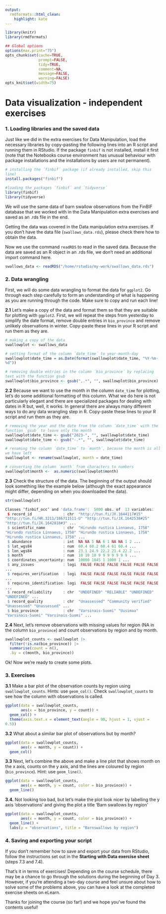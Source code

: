 ```yaml
---
output:
  rmdformats::html_clean:
    highlight: kate
---
```


```{=html}
<style>
  code {
    white-space : pre-wrap !important;
    word-break: break-word;
  }
</style>
```
```r
library(knitr)
library(rmdformats)

## Global options
options(max.print="75")
opts_chunk$set(cache=TRUE,
               prompt=FALSE,
               tidy=TRUE,
               comment=NA,
               message=FALSE,
               warning=FALSE)
opts_knit$set(width=75)
```

# Data visualization - independent exercises

### **1. Loading libraries and the saved data**

Just like we did in the extra exercises for Data Manipulation, load the necessary libraries by copy-pasting the following lines into an R script and running them in RStudio. If the package `finbif` is not installed, install it first (note that the Notebooks course environment has unusual behaviour with package installations and the installations by users are not permanent).

``` r
# installing the ´finbif´ package (if already installed, skip this line)
install.packages("finbif")

#loading the packages ´finbif´ and ´tidyverse´
library(finbif)
library(tidyverse)
```

We will use the same data of barn swallow observations from the FinBIF database that we worked with in the Data Manipulation extra exercises and saved as an .rds file in the end.

Getting the data was covered in the Data manipulation extra exercises. If you don't have the data file (`swallows_data.rds`), please check there how to obtain the data.

Now we use the command `readRDS` to read in the saved data. Because the data are saved as an R object in an .rds file, we don't need an additional import command here. 

``` r
swallows_data <- readRDS("/home/rstudio/my-work/swallows_data.rds")
```

### **2. Data wrangling**

First, we will do some data wrangling to format the data for `ggplot2`. Go through each step carefully to form an understanding of what is happening as you are running through the code. Make sure to copy and run each line!

**2.1** Let's make a copy of the data and format them so that they are suitable for plotting with `ggplot2`. First, we will repeat the steps from yesterday to simplify the date format, remove double entries in `bio_province` and remove unlikely observations in winter. Copy-paste these lines in your R script and run them as they are.

``` r
# making a copy of the data
swallowplot <- swallows_data

# setting format of the column ´date_time´ to year-month-day
swallowplot$date_time = as.Date(format(swallowplot$date_time, "%Y-%m-%d"))

# removing double entries in the column ´bio_province´ by replacing text with the function gsub
swallowplot$bio_province <- gsub(",.*", "", swallowplot$bio_province)
```

**2.2** Because we want to use the month in the column `date_time` for plotting, let's do some additional formatting of this column. What we do here is not particularly elegant and there are specialized packages for dealing with dates in R but, well, it works. In general there are always many different ways to do any data wrangling step in R. Copy-paste these lines to your R script and run them as they are.

``` r
# removing the year and the date from the column ´date_time´ with the function ´gsub´ to leave only the month 
swallowplot$date_time <- gsub("2023-", "", swallowplot$date_time)
swallowplot$date_time <- gsub("-.*", "", swallowplot$date_time)

# renaming the column ´date_time´ to ´month´, because the month is all we have left
swallowplot <- rename(swallowplot, month = date_time)

# converting the column ´month´ from characters to numbers
swallowplot$month <-  as.numeric(swallowplot$month)
```

**2.3** Check the structure of the data. The beginning of the output should look something like the example below (although the exact appearance might differ, depending on when you downloaded the data).

``` r
str(swallowplot)
```

``` r
Classes ‘finbif_occ’ and 'data.frame':	5000 obs. of  13 variables:
 $ record_id              : chr  "http://tun.fi/JX.1644117#15" "http://tun.fi/HR.3211/186711511-U" "http://tun.fi/JX.1642538#25" "http://tun.fi/JX.1642818#3" ...
 $ scientific_name        : chr  "Hirundo rustica Linnaeus, 1758" "Hirundo rustica Linnaeus, 1758" "Hirundo rustica Linnaeus, 1758" "Hirundo rustica Linnaeus, 1758" ...
 $ abundance              : int  NA NA 5 NA 6 1 NA NA 1 2 ...
 $ lat_wgs84              : num  60.4 60.2 60.4 61 60.4 ...
 $ lon_wgs84              : num  23.1 24.9 22.2 21.4 22.2 ...
 $ month                  : num  10 10 10 9 9 9 9 9 9 9 ...
 $ coordinates_uncertainty: num  10000 1845 1 1000 1 ...
 $ any_issues             : logi  FALSE FALSE FALSE FALSE FALSE FALSE ...
 $ requires_verification  : logi  FALSE FALSE FALSE FALSE FALSE FALSE ...
 $ requires_identification: logi  FALSE FALSE FALSE FALSE FALSE FALSE ...
 $ record_reliability     : chr  "UNDEFINED" "RELIABLE" "UNDEFINED" "UNDEFINED" ...
 $ record_quality         : chr  "Unassessed" "Community verified" "Unassessed" "Unassessed" ...
 $ bio_province           : chr  "Varsinais-Suomi" "Uusimaa" "Varsinais-Suomi" "Varsinais-Suomi" ...
```

**2.4** Next, let's remove observations with missing values for region (NA in the column `bio_province`) and count observations by region and by month.

``` r
swallowplot_counts <- swallowplot |> 
  filter(!is.na(bio_province)) |> 
  summarise(count = n(), 
  .by = c(month, bio_province))
```

Ok! Now we're ready to create some plots.

### **3. Exercises**

**3.1** Make a bar plot of the observation counts by region using `swallowplot_counts`. Hints: use `geom_col()`. Check `swallowplot_counts` to see how the column with observations is called.

``` r
ggplot(data = swallowplot_counts,
       aes(x = bio_province, y = count)) +
  geom_col() +
  theme(axis.text.x = element_text(angle = 90, hjust = 1, vjust = 0.5))
```

**3.2** What about a similar bar plot of observations but by month?

``` r
ggplot(data = swallowplot_counts,
       aes(x = month, y = count)) +
  geom_col()
```

**3.3** Next, let's combine the above and make a line plot that shows month on the x axis, counts on the y axis, and the lines are coloured by region (`bio_province`). Hint: use `geom_line()`.

``` r
ggplot(data = swallowplot_counts,
       aes(x = month, y = count, color = bio_province)) +
  geom_line()
```

**3.4.** Not looking too bad, but let's make the plot look nicer by labelling the y axis 'observations' and giving the plot a title 'Barn swallows by region'

``` r
ggplot(data = swallowplot_counts,
       aes(x = month, y = count, color = bio_province)) +
  geom_line() +
  labs(y = "observations", title = "Barnswallows by region")
```

### **4. Saving and exporting your script**

If you don't remember how to save and export your data from RStudio, follow the instructions set out in the **Starting with Data exercise sheet** (steps 7.3 and 7.4).

That's it in terms of exercises! Depending on the course schedule, there may be a chance to go through the solutions during the beginning of Day 3. However, if you're attending a two-day course and feel unsure about how to solve some of the problems above, you can have a look at the completed exercise sheets on eLearn.

Thanks for joining the course (so far!) and we hope you've found the contents useful!
